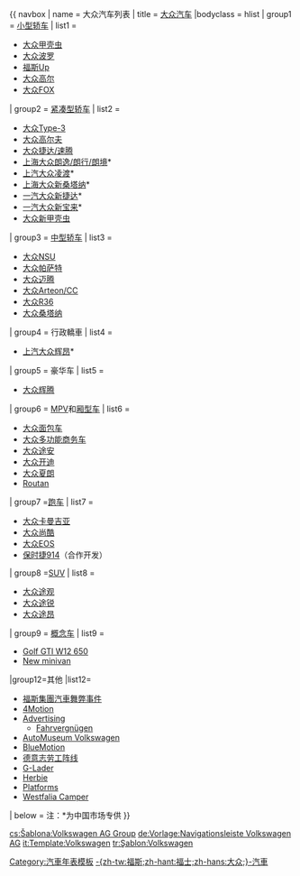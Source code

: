 <noinclude>{{NoteTA
|1=zh-tw:福斯;zh-hant:福士;zh-hans:大众;
}}
</noinclude>{{ navbox 
| name     = 大众汽车列表
| title    = <!--不是使用在条目中的非自由版权图像，根据[[Wikipedia:合理使用]]，不能在非条目名字空间展示：
iguohao.jpg
-->  [[大众汽车]]  <!--不是使用在条目中的非自由版权图像，根据[[Wikipedia:合理使用]]，不能在非条目名字空间展示：
iguohao.jpg
-->
|bodyclass = hlist
| group1    = [[次紧凑型车|小型轿车]]
| list1    = 
* [[大众甲壳虫]]
* [[大众波罗]]
* [[福斯Up]]
* [[大众高尔]]
* [[大众FOX]]
| group2    = [[紧凑型轿车|紧凑型轿车]]
| list2    = 
* [[大众Type-3]]
* [[大众高尔夫]]
* [[大众捷达|大众捷达/速腾]]
* [[大众朗逸|上海大众朗逸/朗行/朗境]]*
* [[大众凌渡|上汽大众凌渡]]*
* [[大众新桑塔纳|上海大众新桑塔纳]]*
* [[大眾捷達 (中國)|一汽大众新捷达]]*
* [[大眾寶來 (中國)|一汽大众新宝来]]*
* [[大众新甲壳虫]]
| group3 = [[中型车|中型轿车]]
| list3 = 
* [[大众NSU]]
* [[大众帕萨特]]
* [[大众迈腾]]
* [[大众Arteon|大众Arteon/CC]]
* [[大众R36]]
* [[大众桑塔纳]]
| group4 = 行政轎車
| list4 = 
* [[上汽大众辉昂]]*
| group5 = 豪华车
| list5 = 
* [[大众辉腾]]
| group6    = [[多功能休旅車|MPV]]和[[厢型车]]
| list6    = 
* [[大众面包车]]
* [[大众多功能商务车]]
* [[大众途安]]
* [[大众开迪]]
* [[大众夏朗]]
* [[Routan]]
| group7 =[[跑车]]
| list7 = 
* [[大众卡曼吉亚]]
* [[大众尚酷]]
* [[大众EOS]]
* [[保时捷914]]（合作开发）
| group8 =[[运动型多用途车|SUV]]
| list8 = 
* [[大众途观]]
* [[大众途锐]]
* [[大众途昂]]
| group9 = [[概念车]]
| list9 = 
* [[Golf GTI W12 650]]
* [[New minivan]]
|group12=其他
|list12=
* [[福斯集團汽車舞弊事件]]
* [[4motion|4Motion]]
* [[Volkswagen advertising|Advertising]]
** [[Fahrvergnügen]]
* [[AutoMuseum Volkswagen]]
* [[BlueMotion]]
* [[德意志劳工阵线]]
* [[G-Lader]]
* [[Herbie]]
* [[List of Volkswagen Group platforms|Platforms]]
* [[Volkswagen Westfalia Camper|Westfalia Camper]]

| below = 注：*为中国市场专供
}}
<noinclude>

[[Category:汽車年表模板]]
[[Category:大众汽车|-{zh-tw:福斯;zh-hant:福士;zh-hans:大众;}-汽車]]

[[cs:Šablona:Volkswagen AG Group]]
[[de:Vorlage:Navigationsleiste Volkswagen AG]]
[[it:Template:Volkswagen]]
[[tr:Şablon:Volkswagen]]